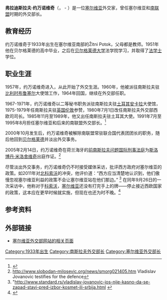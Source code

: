 {{Infobox Officeholder
|honorific-prefix =
|name = 弗拉迪斯拉夫·约万诺维奇<br>Vladislav Jovanović<br><small>Владислав Јовановић</small> 
|honorific-suffix =
|image = Vladislav Jovanović Crop.jpg
|order =
|office = {{FRY}}常驻联合国代表团团长
|term_start = 1995
|term_end = 2000
|predecessor=
|successor= Dejan Šahović
|office1 = {{FRY}}[[塞尔维亚外交部|外交部长]] 
|term_start2 = 1992年7月15日
|term_end2 = 1992年9月30日
|term_start1 = 1993年3月4日
|term_end1 = 1995年8月15日
|predecessor2= {{link-en|米利沃耶·马克斯奇|Milivoje Maksić}}<small>（代理）</small>
|successor2= {{link-en|伊利亚·朱克奇|Ilija Đukić}}
|predecessor1= {{link-en|伊利亚·朱克奇|Ilija Đukić}}
|successor1= [[米兰·米卢蒂诺维奇|米兰·米卢蒂诺维奇]]
|office3 = {{SRB}}[[塞尔维亚外交部|外交部长]] 
|term_start3 = 1992年9月30日
|term_end3 = 1993年3月4日
|predecessor3=
|successor3=
|term_start4 = 1991年7月31日  
|term_end4 = 1992年7月14日
|predecessor4= 布兰科·米卡什诺维奇
|successor4= 职位取消
|birth_date = {{Birth date and age|1933|6|9|df=y}}
|birth_place = {{YUG-1918}}[[塞尔维亚|塞尔维亚]]{{link-sr|Žitni Potok|Житни Поток}}
|death_date =
|death_place =
|nationality = {{SRB}}
|spouse = Mirjana Jovanović
|party = [[塞尔维亚社会党|塞尔维亚社会党]]
|relations =
|children =
|residence = 塞尔维亚贝尔格莱德
|alma_mater = [[贝尔格莱德大学|贝尔格莱德大学]]法学院[[法学士|法学士]]
|occupation =
|profession = 外交家
|religion = 
|signature =
|website =
}}

'''弗拉迪斯拉夫·约万诺维奇'''（{{lang-sr|'''Владислав Јовановић'''}}，{{birthdate|1933|6|9}} - ）是一位[[塞尔维亚|塞尔维亚]]外交家，曾任塞尔维亚和[[南联盟|南联盟]]时期的外交部长。

==教育经历==
约万诺维奇于1933年出生在塞尔维亚南部的Žitni Potok，父母都是教师。1951年他在贝尔格莱德的高中毕业，之后在[[贝尔格莱德大学|贝尔格莱德大学]]法学院学习，并取得了[[法学士|法学士]]学位。

==职业生涯==
1957年，约万诺维奇进入{{link-en|南斯拉夫外交部|Ministry of Foreign Affairs (Yugoslavia)}}，从此开始了外交生涯。1960年，他被派往南斯拉夫驻[[比利时|比利时]][[布鲁塞尔|布鲁塞尔]]大使馆工作，1964年回国，继续在外交部任职。

1967-1971年，约万诺维奇以二等秘书职务派驻南斯拉夫驻[[土耳其|土耳其]][[安卡拉|安卡拉]]大使馆，1975-1979年任南斯拉夫驻[[英国|英国]][[伦敦|伦敦]]参赞，1980年7月1日改任南斯拉夫外交部西欧司司长。1985年11月至1989年，他又出任南斯拉夫驻土耳其大使。1991年7月至1995年8月担任塞尔维亚和后来的南联盟外交部长。<ref>{{Cite web |url=http://www.mfa.gov.rs/History/ministri/VJovanovic_s.html |title=存档副本 |access-date=2021-03-09 |archive-date=2012-12-21 |archive-url=https://archive.is/20121221165910/www.mfa.gov.rs/History/ministri/VJovanovic_s.html |dead-url=yes }}</ref>

2000年10月{{link-en|推土机革命|Overthrow of Slobodan Milošević}}发生后，约万诺维奇被解除南联盟常驻联合国代表团团长的职务，随后他回到[[贝尔格莱德|贝尔格莱德]]并淡出外交事务。

2005年2月14日，约万诺维奇在荷兰海牙的[[前南斯拉夫问题国际刑事法庭|前南斯拉夫问题国际刑事法庭]]为[[斯洛博丹·米洛舍维奇|斯洛博丹·米洛舍维奇]]出庭作证。<ref>http://www.slobodan-milosevic.org/news/smorg021405.htm {{Wayback|url=http://www.slobodan-milosevic.org/news/smorg021405.htm |date=20200118115029 }} Vladislav Jovanovic testifies for the defence</ref>

尽管淡出外交事务，约万诺维奇仍不时接受媒体采访，批评西方政府对塞尔维亚的政策。如2011年对[[北科索沃|北科索沃]]的冲突，他评价道：“西方应当清楚地认识到，他们傲慢忽视塞尔维亚利益的政策不会让塞尔维亚站在他们那边。” <ref>"http://www.standard.rs/vladislav-jovanovic-jos-nije-kasno-da-se-zapad-stavi-pred-izbor-kosmet-ili-srbija.html {{Wayback|url=http://www.standard.rs/vladislav-jovanovic-jos-nije-kasno-da-se-zapad-stavi-pred-izbor-kosmet-ili-srbija.html |date=20160303215230 }}</ref> 
在同年9月26日的一次采访中，他称对于[[科索沃|科索沃]]，[[塞尔维亚|塞尔维亚]]还没有打完手上的牌——停止接近西欧国家的政策，这本应在更早时候就实施，但现在也还为时不晚。<ref>{{Cite web |url=http://www.vesti-online.com/Vesti/Srbija/167338/Jovanovic-Usloviti-zapad--Kosovo-ili-Srbija |title=存档副本 |access-date=2021-03-09 |archive-date=2016-03-04 |archive-url=https://web.archive.org/web/20160304192420/http://www.vesti-online.com/Vesti/Srbija/167338/Jovanovic-Usloviti-zapad--Kosovo-ili-Srbija |dead-url=no }}</ref>

==参考资料==
{{Reflist}}

==外部链接==
*[http://www.mfa.gov.rs/History/ministri/VJovanovic_s.html 塞尔维亚外交部网站的相关页面] {{Webarchive|url=https://archive.is/20121221165910/www.mfa.gov.rs/History/ministri/VJovanovic_s.html |date=2012-12-21 }}

{{S-start}}
{{s-gov}}
{{Succession box
| before = {{link-en|米利沃耶·马克斯奇|Milivoje Maksić}}<small>（代理）</small>
| title  = 塞尔维亚共和国外交部长
| years  = 1992 – 1992
| after  = {{link-en|伊利亚·朱克奇|Ilija Đukić}}
}}
{{Succession box
| title  = 南斯拉夫联盟共和国外交部长
| before = {{link-en|伊利亚·朱克奇|Ilija Đukić}}
| years  = 1993 – 1995
| after  = [[米兰·米卢蒂诺维奇|米兰·米卢蒂诺维奇]]
}}
{{s-end}}

{{Authority control}}

[[Category:1933年出生|Category:1933年出生]]
[[Category:南斯拉夫外交部长|Category:南斯拉夫外交部长]]
[[Category:塞尔维亚外交部长|Category:塞尔维亚外交部长]]